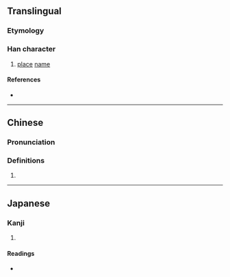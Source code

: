 {{character info/new}}
==Translingual==

===Etymology===
{{Han etym}}

===Han character===
{{Han char|rn=46|rad=山|as=15|sn=18|four=22227|canj=UOGB|ids=⿱崔冏}}

# [[place]] [[name]]

====References====
* {{Han ref|kx=0322.061|dkj=08595|dj=1875.030|hdz=10804.210|uh=5DC2|ud=24002|bh=F172|bd=61810}}

----

==Chinese==
{{zh-forms}}

===Pronunciation===
{{zh-pron
|m=guī,xī,juàn
|c=kwai4,seoi2,seoi5
|mc=
|oc=
|ma=
|cat=pn
}}

===Definitions===
{{zh-hanzi}}

# {{rfdef|lang=zh}}

----

==Japanese==

===Kanji===
{{ja-kanji|grade=|rs=山15}}

# {{defn|lang=ja|sort=山15}}

====Readings====
* {{ja-readings|on=[[すい]] (sui)|kun=}}